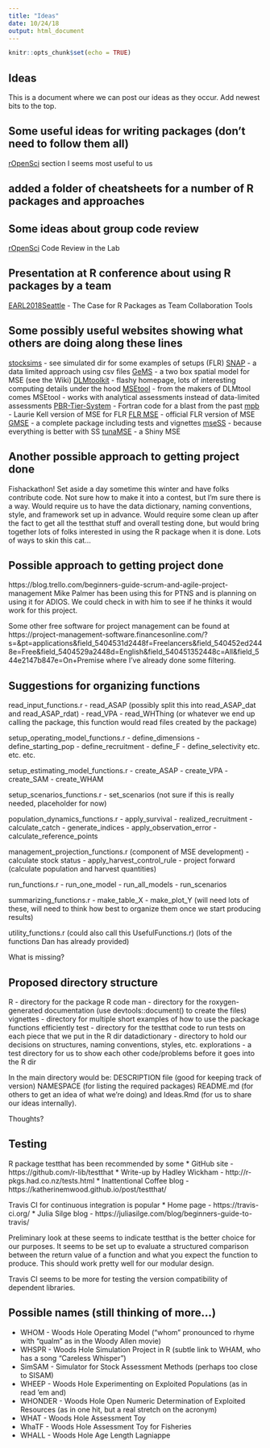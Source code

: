 ```yaml
---
title: "Ideas"
date: 10/24/18
output: html_document
---
```


```r
knitr::opts_chunk$set(echo = TRUE)
```

## Ideas

This is a document where we can post our ideas as they occur. Add newest bits to the top.

## Some useful ideas for writing packages (don't need to follow them all)
[rOpenSci](https://ropensci.github.io/dev_guide/) section I seems most useful to us

## added a folder of cheatsheets for a number of R packages and approaches

## Some ideas about group code review
[rOpenSci](https://ropensci.org/blog/2018/11/29/codereview/) Code Review in the Lab

## Presentation at R conference about using R packages by a team
[EARL2018Seattle](https://earlconf.com/_downloads/us_speakers/Seattle/Stephanie-Kirmer%20v2.pdf) - The Case for 
R Packages as Team Collaboration Tools

## Some possibly useful websites showing what others are doing along these lines
[stocksims](https://github.com/datalimited/stocksims) - see simulated dir for some examples of setups (FLR)
[SNAP](https://github.com/SNAPwg/SNAP) - a data limited approach using csv files
[GeMS](https://github.com/szuwalski/GeMS) - a two box spatial model for MSE (see the Wiki)
[DLMtoolkit](https://www.datalimitedtoolkit.org/) - flashy homepage, lots of interesting computing details under the hood
[MSEtool](https://rdrr.io/cran/MSEtool/) - from the makers of DLMtool comes MSEtool - works with analytical assessments instead of data-limited assessments
[PBR-Tier-System](https://github.com/John-Brandon/PBR-Tier-System) - Fortran code for a blast from the past
[mpb](https://github.com/laurieKell/mpb) - Laurie Kell version of MSE for FLR
[FLR MSE](https://github.com/flr/mse) - official FLR version of MSE
[GMSE](https://github.com/ConFooBio/gmse) - a complete package including tests and vignettes
[mseSS](https://github.com/cgrandin/msess) - because everything is better with SS
[tunaMSE](https://puntapps.shinyapps.io/tunamse/) - a Shiny MSE

## Another possible approach to getting project done
Fishackathon! Set aside a day sometime this winter and have folks contribute code. Not sure how to make it into a contest, but I'm sure there is a way. Would require us to have the data dictionary, naming conventions, style, and framework set up in advance. Would require some clean up after the fact to get all the testthat stuff and overall testing done, but would bring together lots of folks interested in using the R package when it is done. Lots of ways to skin this cat...

## Possible approach to getting project done
https://blog.trello.com/beginners-guide-scrum-and-agile-project-management
Mike Palmer has been using this for PTNS and is planning on using it for ADIOS. We could check in with him to see if he thinks it would work for this project.

Some other free software for project management can be found at https://project-management-software.financesonline.com/?s=&pt=applications&field_5404531d2448f=Freelancers&field_540452ed2448e=Free&field_5404529a2448d=English&field_540451352448c=All&field_544e2147b847e=On+Premise where I've already done some filtering.

## Suggestions for organizing functions

read_input_functions.r
- read_ASAP (possibly split this into read_ASAP_dat and read_ASAP_rdat)
- read_VPA
- read_WHThing (or whatever we end up calling the package, this function would read files created by the package)

setup_operating_model_functions.r
- define_dimensions
- define_starting_pop
- define_recruitment
- define_F
- define_selectivity
etc. etc. etc.

setup_estimating_model_functions.r
- create_ASAP
- create_VPA
- create_SAM
- create_WHAM

setup_scenarios_functions.r
- set_scenarios (not sure if this is really needed, placeholder for now)

population_dynamics_functions.r
- apply_survival
- realized_recruitment
- calculate_catch
- generate_indices
- apply_observation_error
- calculate_reference_points

management_projection_functions.r (component of MSE development)
- calculate stock status
- apply_harvest_control_rule 
- project forward (calculate population and harvest quantities)

run_functions.r
- run_one_model
- run_all_models
- run_scenarios

summarizing_functions.r
- make_table_X
- make_plot_Y
(will need lots of these, will need to think how best to organize them once we start producing results)

utility_functions.r (could also call this UsefulFunctions.r)
(lots of the functions Dan has already provided)

What is missing?

## Proposed directory structure

R - directory for the package R code
man - directory for the roxygen-generated documentation (use devtools::document() to create the files)
vignettes - directory for multiple short examples of how to use the package functions efficiently
test - directory for the testthat code to run tests on each piece that we put in the R dir
datadictionary - directory to hold our decisions on structures, naming conventions, styles, etc.
explorations - a test directory for us to show each other code/problems before it goes into the R dir

In the main directory would be: 
DESCRIPTION file (good for keeping track of version)
NAMESPACE (for listing the required packages)
README.md (for others to get an idea of what we're doing) and 
Ideas.Rmd (for us to share our ideas internally). 

Thoughts?

## Testing

R package testthat has been recommended by some
* GitHub site - https://github.com/r-lib/testthat
* Write-up by Hadley Wickham - http://r-pkgs.had.co.nz/tests.html
* Inattentional Coffee blog - https://katherinemwood.github.io/post/testthat/

Travis CI for continuous integration is popular
* Home page - https://travis-ci.org/
* Julia Silge blog - https://juliasilge.com/blog/beginners-guide-to-travis/

Preliminary look at these seems to indicate testthat is the better choice for our purposes. It seems to be set up to evaluate a structured comparison between the return value of a function and what you expect the function to produce. This should work pretty well for our modular design. 

Travis CI seems to be more for testing the version compatibility of dependent libraries.

## Possible names (still thinking of more...)

* WHOM - Woods Hole Operating Model ("whom" pronounced to rhyme with "qualm" as in the Woody Allen movie)
* WHSPR - Woods Hole Simulation Project in R (subtle link to WHAM, who has a song "Careless Whisper")
* SimSAM - Simulator for Stock Assessment Methods (perhaps too close to SISAM)
* WHEEP - Woods Hole Experimenting on Exploited Populations (as in read 'em and)
* WHONDER - Woods Hole Open Numeric Determination of Exploited Resources (as in one hit, but a real stretch on the acronym)
* WHAT - Woods Hole Assessment Toy
* WhaTF - Woods Hole Assessment Toy for Fisheries
* WHALL - Woods Hole Age Length Lagniappe


